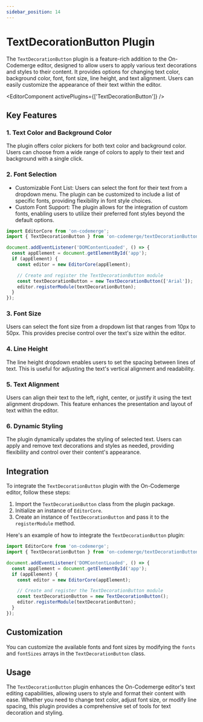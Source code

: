 ```yaml
---
sidebar_position: 14
---
```


# TextDecorationButton Plugin

The `TextDecorationButton` plugin is a feature-rich addition to the On-Codemerge editor, designed to allow users to apply various text decorations and styles to their content. It provides options for changing text color, background color, font, font size, line height, and text alignment. Users can easily customize the appearance of their text within the editor.


<EditorComponent activePlugins={['TextDecorationButton']} />

## Key Features

### 1. Text Color and Background Color

The plugin offers color pickers for both text color and background color. Users can choose from a wide range of colors to apply to their text and background with a single click.

### 2. Font Selection

- Customizable Font List: Users can select the font for their text from a dropdown menu. The plugin can be customized to include a list of specific fonts, providing flexibility in font style choices.
- Custom Font Support: The plugin allows for the integration of custom fonts, enabling users to utilize their preferred font styles beyond the default options.

```jsx title="Custom fonts example"
import EditorCore from 'on-codemerge';
import { TextDecorationButton } from 'on-codemerge/textDecorationButton';

document.addEventListener('DOMContentLoaded', () => {
  const appElement = document.getElementById('app');
  if (appElement) {
    const editor = new EditorCore(appElement);

    // Create and register the TextDecorationButton module
    const textDecorationButton = new TextDecorationButton(['Arial']);
    editor.registerModule(textDecorationButton);
  }
});
```

### 3. Font Size

Users can select the font size from a dropdown list that ranges from 10px to 50px. This provides precise control over the text's size within the editor.

### 4. Line Height

The line height dropdown enables users to set the spacing between lines of text. This is useful for adjusting the text's vertical alignment and readability.

### 5. Text Alignment

Users can align their text to the left, right, center, or justify it using the text alignment dropdown. This feature enhances the presentation and layout of text within the editor.

### 6. Dynamic Styling

The plugin dynamically updates the styling of selected text. Users can apply and remove text decorations and styles as needed, providing flexibility and control over their content's appearance.

## Integration

To integrate the `TextDecorationButton` plugin with the On-Codemerge editor, follow these steps:

1. Import the `TextDecorationButton` class from the plugin package.
2. Initialize an instance of `EditorCore`.
3. Create an instance of `TextDecorationButton` and pass it to the `registerModule` method.

Here's an example of how to integrate the `TextDecorationButton` plugin:

```javascript
import EditorCore from 'on-codemerge';
import { TextDecorationButton } from 'on-codemerge/textDecorationButton';

document.addEventListener('DOMContentLoaded', () => {
  const appElement = document.getElementById('app');
  if (appElement) {
    const editor = new EditorCore(appElement);

    // Create and register the TextDecorationButton module
    const textDecorationButton = new TextDecorationButton();
    editor.registerModule(textDecorationButton);
  }
});
```

## Customization

You can customize the available fonts and font sizes by modifying the `fonts` and `fontSizes` arrays in the `TextDecorationButton` class.

## Usage

The `TextDecorationButton` plugin enhances the On-Codemerge editor's text editing capabilities, allowing users to style and format their content with ease. Whether you need to change text color, adjust font size, or modify line spacing, this plugin provides a comprehensive set of tools for text decoration and styling.
